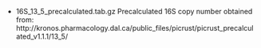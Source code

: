 - 16S_13_5_precalculated.tab.gz
Precalculated 16S copy number obtained from:
http://kronos.pharmacology.dal.ca/public_files/picrust/picrust_precalculated_v1.1.1/13_5/
